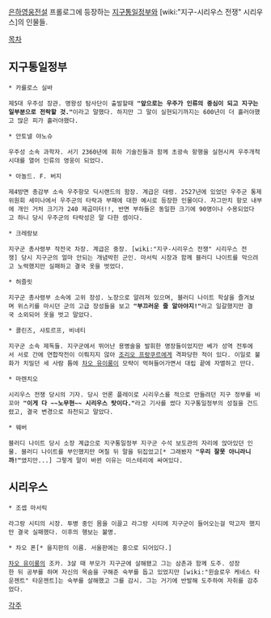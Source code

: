 [[은하영웅전설]] 프롤로그에 등장하는 [[지구통일정부]]와 [wiki:"지구-시리우스 전쟁" 시리우스]의 인물들.

[[목차]]

== 지구통일정부 ==

 * 카를로스 실바

 제5대 우주성 장관. 명왕성 탐사단이 출발할때 '''"앞으로는 우주가 인류의 중심이 되고 지구는 일부분으로 전락할 것."'''이라고 말했다. 하지만 그 말이 실현되기까지는 600년이 더 흘러야했고 많은 피가 흘러야했다.

 * 안토넬 야노슈

 우주성 소속 과학자. 서기 2360년에 휘하 기술진들과 함께 초광속 항행을 실현시켜 우주개척시대를 열어 인류의 영웅이 되었다.

 * 아놀드. F. 버지
  
 제4방면 총감부 소속 우주항모 딕시랜드의 함장. 계급은 대령. 2527년에 있었던 우주군 통제위원회 세미나에서 우주군의 타락과 부패에 대한 예시로 등장한 인물이다. 자그만치 항모 내부에 개인 거처 크기가 240 제곱미터!!, 반면 부하들은 동일한 크기에 90명이나 수용되었다고 하니 당시 우주군의 타락성은 말 다한 셈이다.  

 * 크레랑보

 지구군 총사령부 작전국 차장. 계급은 중장. [wiki:"지구-시리우스 전쟁" 시리우스 전쟁] 당시 지구군의 얼마 안되는 개념박힌 군인. 마서릭 시장과 함께 블러디 나이트를 막으려고 노력했지만 실패하고 결국 옷을 벗었다.

 * 허즐릿

 지구군 총사령부 소속에 고위 장성. 노장으로 알려져 있으며, 블러디 나이트 학살을 즐겨보며 위스키를 마시던 군의 고급 장성들을 보고 '''"부끄러운 줄 알아야지!"'''라고 일갈했지만 결국 소외되어 옷을 벗고 말았다.

 * 콜린즈, 샤토르프, 비네티

 지구군 소속 제독들. 지구군에서 뛰어난 용병술을 발휘한 명장들이었지만 베가 성역 전투에서 서로 간에 연합작전이 이뤄지지 않아 [[조리오 프랑쿠르]]에게 격파당한 적이 있다. 이일로 불화가 치밀던 세 사람 틈에 [[차오 유이룽]]이 모략이 먹혀들어가면서 대립 끝에 자멸하고 만다.

 * 마렌치오

 시리우스 전쟁 당시의 기자. 당시 언론 플레이로 시리우스를 적으로 만들려던 지구 정부를 비꼬아 '''"이게 다 ~~노무현~~ 시리우스 탓이다."'''라고 기사를 썼다 지구통일정부의 성질을 건드렸고, 결국 변경으로 좌천되고 말았다.

 * 웨버

 블러디 나이트 당시 소장 계급으로 지구통일정부 지구군 수석 보도관의 자리에 앉아있던 인물. 블러디 나이트를 부인했지만 며칠 뒤 말을 뒤집었고[* 그래봤자 '''"우리 잘못 아니라니까!"'''였지만...] 그렇게 말이 바뀐 이유는 미스테리에 싸여있다.

== 시리우스 ==

 * 조셉 마서릭

 라그랑 시티의 시장. 투병 중인 몸을 이끌고 라그랑 시티에 지구군이 들어오는걸 막고자 했지만 결국 실패했다. 이후의 행보는 불명.

 * 차오 폰[* 을지판의 이름. 서울판에는 홍으로 되어있다.]

 [[차오 유이룽]]의 조카. 3살 때 부모가 지구군에 살해됐고 그는 삼촌과 함께 도주. 성장한 뒤 공부를 하며 자신의 목숨을 구해준 숙부를 돕고 있었지만 [wiki:"윈슬로우 케네스 타운젠트" 타운젠트]는 숙부를 살해했고 그를 감시. 그는 거기에 반발해 도주하여 자취를 감추었다.

[[각주]]

